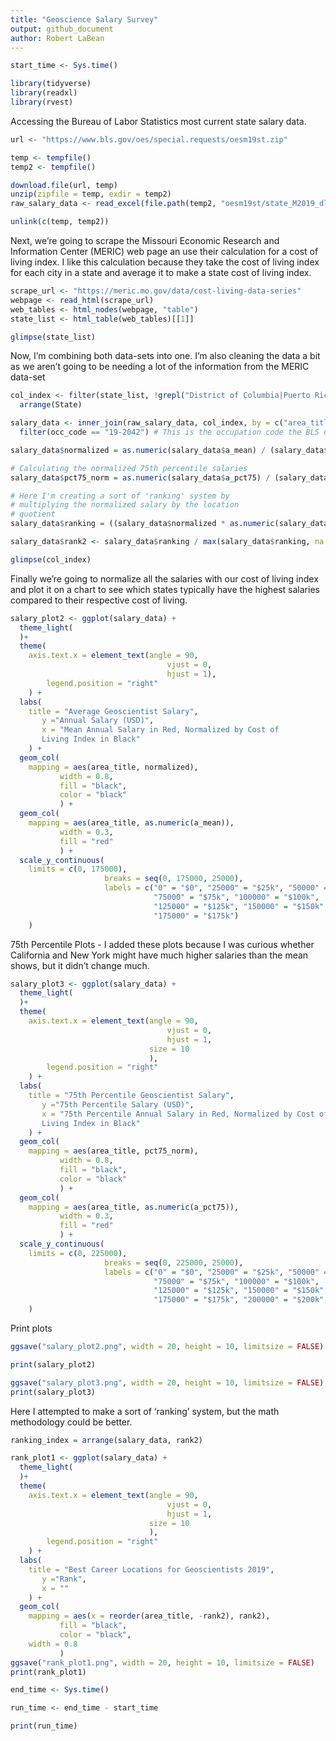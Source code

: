 ```yaml
---
title: "Geoscience Salary Survey"
output: github_document
author: Robert LaBean
---
```


```r
start_time <- Sys.time()

library(tidyverse)
library(readxl)
library(rvest)

```

Accessing the Bureau of Labor Statistics most current state salary data.

```r

url <- "https://www.bls.gov/oes/special.requests/oesm19st.zip"

temp <- tempfile()
temp2 <- tempfile()

download.file(url, temp)
unzip(zipfile = temp, exdir = temp2)
raw_salary_data <- read_excel(file.path(temp2, "oesm19st/state_M2019_dl.xlsx"))

unlink(c(temp, temp2))

```

Next, we're going to scrape the Missouri Economic Research and Information Center (MERIC) web page an use their calculation for a cost of living index. I like this calculation because they take the cost of living index for each city in a state and average it to make a state cost of living index.

```r

scrape_url <- "https://meric.mo.gov/data/cost-living-data-series"
webpage <- read_html(scrape_url)
web_tables <- html_nodes(webpage, "table")
state_list <- html_table(web_tables)[[1]]

glimpse(state_list)

```

Now, I'm combining both data-sets into one. I'm also cleaning the data a bit as we aren't going to be needing a lot of the information from the MERIC data-set

```r

col_index <- filter(state_list, !grepl("District of Columbia|Puerto Rico|US", State)) %>%
  arrange(State)

salary_data <- inner_join(raw_salary_data, col_index, by = c("area_title" = "State")) %>%
  filter(occ_code == "19-2042") # This is the occupation code the BLS uses for Geoscientists

salary_data$normalized = as.numeric(salary_data$a_mean) / (salary_data$Index/100)

# Calculating the normalized 75th percentile salaries
salary_data$pct75_norm = as.numeric(salary_data$a_pct75) / (salary_data$Index/100)

# Here I'm creating a sort of 'ranking' system by 
# multiplying the normalized salary by the location
# quotient
salary_data$ranking = ((salary_data$normalized * as.numeric(salary_data$loc_quotient))) / as.numeric(max(salary_data$loc_quotient)) 

salary_data$rank2 <- salary_data$ranking / max(salary_data$ranking, na.rm = TRUE)

glimpse(col_index)

```

Finally we're going to normalize all the salaries with our cost of living index and plot it on a chart to see which states typically have the highest salaries compared to their respective cost of living. 

```r

salary_plot2 <- ggplot(salary_data) +
  theme_light(
  )+
  theme(
    axis.text.x = element_text(angle = 90,
                                   vjust = 0,
                                   hjust = 1),
        legend.position = "right"
    ) +
  labs(
    title = "Average Geoscientist Salary",
       y ="Annual Salary (USD)",
       x = "Mean Annual Salary in Red, Normalized by Cost of
       Living Index in Black"
    ) +
  geom_col(
    mapping = aes(area_title, normalized), 
           width = 0.8,
           fill = "black", 
           color = "black"
           ) +
  geom_col(
    mapping = aes(area_title, as.numeric(a_mean)),
           width = 0.3, 
           fill = "red"
           ) +
  scale_y_continuous(
    limits = c(0, 175000), 
                     breaks = seq(0, 175000, 25000), 
                     labels = c("0" = "$0", "25000" = "$25k", "50000" = "$50k", 
                                "75000" = "$75k", "100000" = "$100k", 
                                "125000" = "$125k", "150000" = "$150k", 
                                "175000" = "$175k")
    )

```

75th Percentile Plots - I added these plots because I was curious whether California and New York might have much higher salaries than the mean shows, but it didn't change much. 

``` r

salary_plot3 <- ggplot(salary_data) +
  theme_light(
  )+
  theme(
    axis.text.x = element_text(angle = 90,
                                   vjust = 0,
                                   hjust = 1, 
                               size = 10
                               ),
        legend.position = "right"
    ) +
  labs(
    title = "75th Percentile Geoscientist Salary",
       y ="75th Percentile Salary (USD)",
       x = "75th Percentile Annual Salary in Red, Normalized by Cost of
       Living Index in Black"
    ) +
  geom_col(
    mapping = aes(area_title, pct75_norm), 
           width = 0.8,
           fill = "black", 
           color = "black"
           ) +
  geom_col(
    mapping = aes(area_title, as.numeric(a_pct75)),
           width = 0.3, 
           fill = "red"
           ) +
  scale_y_continuous(
    limits = c(0, 225000), 
                     breaks = seq(0, 225000, 25000), 
                     labels = c("0" = "$0", "25000" = "$25k", "50000" = "$50k", 
                                "75000" = "$75k", "100000" = "$100k", 
                                "125000" = "$125k", "150000" = "$150k", 
                                "175000" = "$175k", "200000" = "$200k", "225000" = "$225k")
    )

```

Print plots
```r

ggsave("salary_plot2.png", width = 20, height = 10, limitsize = FALSE)

print(salary_plot2)

ggsave("salary_plot3.png", width = 20, height = 10, limitsize = FALSE)
print(salary_plot3)

```

Here I attempted to make a sort of 'ranking' system, but the math methodology could be better. 

```r

ranking_index = arrange(salary_data, rank2)

rank_plot1 <- ggplot(salary_data) +
  theme_light(
  )+
  theme(
    axis.text.x = element_text(angle = 90,
                                   vjust = 0,
                                   hjust = 1, 
                               size = 10
                               ),
        legend.position = "right"
    ) +
  labs(
    title = "Best Career Locations for Geoscientists 2019",
       y ="Rank",
       x = ""
    ) +
  geom_col(
    mapping = aes(x = reorder(area_title, -rank2), rank2),
           fill = "black", 
           color = "black",
    width = 0.8
           )
ggsave("rank_plot1.png", width = 20, height = 10, limitsize = FALSE)
print(rank_plot1)

end_time <- Sys.time()

run_time <- end_time - start_time

print(run_time)
```